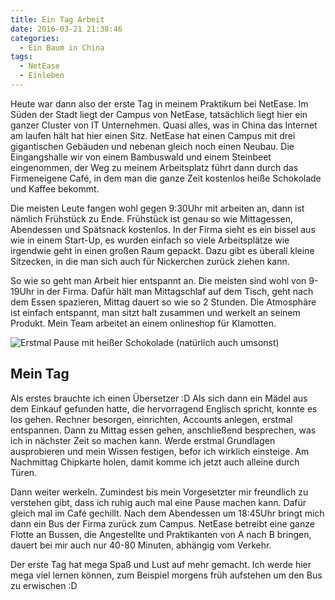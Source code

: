 ```yaml
---
title: Ein Tag Arbeit
date: 2016-03-21 21:38:46
categories:
  - Ein Baum in China
tags:
  - NetEase
  - Einleben
---
```


Heute war dann also der erste Tag in meinem Praktikum bei NetEase. Im Süden der Stadt liegt der Campus von NetEase, tatsächlich liegt hier ein ganzer Cluster von IT Unternehmen. Quasi alles, was in China das Internet am laufen hält hat hier einen Sitz. NetEase hat einen Campus mit drei gigantischen Gebäuden und nebenan gleich noch einen Neubau. Die Eingangshalle wir von einem Bambuswald und einem Steinbeet eingenommen, der Weg zu meinem Arbeitsplatz führt dann durch das Firmeneigene Café, in dem man die ganze Zeit kostenlos heiße Schokolade und Kaffee bekommt.

Die meisten Leute fangen wohl gegen 9:30Uhr mit arbeiten an, dann ist nämlich Frühstück zu Ende. Frühstück ist genau so wie Mittagessen, Abendessen und Spätsnack kostenlos. In der Firma sieht es ein bissel aus wie in einem Start-Up, es wurden einfach so viele Arbeitsplätze wie irgendwie geht in einen großen Raum gepackt. Dazu gibt es überall kleine Sitzecken, in die man sich auch für Nickerchen zurück ziehen kann.

So wie so geht man Arbeit hier entspannt an. Die meisten sind wohl von 9-19Uhr in der Firma. Dafür hält man Mittagschlaf auf dem Tisch, geht nach dem Essen spazieren, Mittag dauert so wie so 2 Stunden. Die Atmosphäre ist einfach entspannt, man sitzt halt zusammen und werkelt an seinem Produkt. Mein Team arbeitet an einem onlineshop für Klamotten.

![Erstmal Pause mit heißer Schokolade (natürlich auch umsonst)](/images/china/firma-schoko.jpeg)

## Mein Tag
Als erstes brauchte ich einen Übersetzer :D
Als sich dann ein Mädel aus dem Einkauf gefunden hatte, die hervorragend Englisch spricht, konnte es los gehen. Rechner besorgen, einrichten, Accounts anlegen, erstmal entspannen. Dann zu Mittag essen gehen, anschließend besprechen, was ich in nächster Zeit so machen kann. Werde erstmal Grundlagen ausprobieren und mein Wissen festigen, befor ich wirklich einsteige. Am Nachmittag Chipkarte holen, damit komme ich jetzt auch alleine durch Türen.

Dann weiter werkeln. Zumindest bis mein Vorgesetzter mir freundlich zu verstehen gibt, dass ich ruhig auch mal eine Pause machen kann. Dafür gleich mal im Café gechillt. Nach dem Abendessen um 18:45Uhr bringt mich dann ein Bus der Firma zurück zum Campus. NetEase betreibt eine ganze Flotte an Bussen, die Angestellte und Praktikanten von A nach B bringen, dauert bei mir auch nur 40-80 Minuten, abhängig vom Verkehr.

Der erste Tag hat mega Spaß und Lust auf mehr gemacht. Ich werde hier mega viel lernen können, zum Beispiel morgens früh aufstehen um den Bus zu erwischen :D
